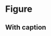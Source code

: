 
<Meta title="Atoms/Figure" />

# Figure

<Canvas>
  <Story name="Simple">
    <RenderTwig
      id="Figure"
      src="https://picsum.photos/500/300"
      width="500"
      height="300"
      className="max-w-md"
    />
  </Story>
</Canvas>

## With caption

<Canvas>
  <Story name="With Caption">
    <RenderTwig
      path="Figure/Figure.twig"
      src="https://picsum.photos/500/300"
      width="500"
      height="300"
      caption="Lorem ipsum dolor sit amet"
      className="max-w-md"
    />
  </Story>
</Canvas>
